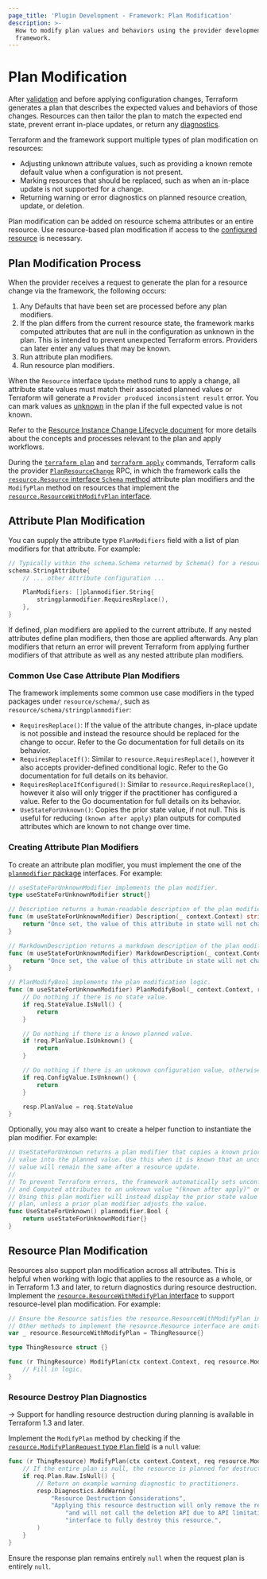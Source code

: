 ```yaml
---
page_title: 'Plugin Development - Framework: Plan Modification'
description: >-
  How to modify plan values and behaviors using the provider development
  framework.
---
```


# Plan Modification

After [validation](/terraform/plugin/framework/validation) and before applying configuration changes, Terraform generates a plan that describes the expected values and behaviors of those changes. Resources can then tailor the plan to match the expected end state, prevent errant in-place updates, or return any [diagnostics](/terraform/plugin/framework/diagnostics).

Terraform and the framework support multiple types of plan modification on resources:

- Adjusting unknown attribute values, such as providing a known remote default value when a configuration is not present.
- Marking resources that should be replaced, such as when an in-place update is not supported for a change.
- Returning warning or error diagnostics on planned resource creation, update, or deletion.

Plan modification can be added on resource schema attributes or an entire resource. Use resource-based plan modification if access to the [configured resource](/terraform/plugin/framework/resources/configure) is necessary.

## Plan Modification Process

When the provider receives a request to generate the plan for a resource change via the framework, the following occurs:

1. Any Defaults that have been set are processed before any plan modifiers.
1. If the plan differs from the current resource state, the framework marks computed attributes that are null in the configuration as unknown in the plan. This is intended to prevent unexpected Terraform errors. Providers can later enter any values that may be known.
1. Run attribute plan modifiers.
1. Run resource plan modifiers.

When the `Resource` interface `Update` method runs to apply a change, all attribute state values must match their associated planned values or Terraform will generate a `Provider produced inconsistent result` error. You can mark values as [unknown](/terraform/plugin/framework/types#unknown) in the plan if the full expected value is not known.

Refer to the [Resource Instance Change Lifecycle document](https://github.com/hashicorp/terraform/blob/main/docs/resource-instance-change-lifecycle.md) for more details about the concepts and processes relevant to the plan and apply workflows.

During the [`terraform plan`](/terraform/cli/commands/plan) and [`terraform apply`](/terraform/cli/commands/apply) commands, Terraform calls the provider [`PlanResourceChange`](/terraform/plugin/framework/internals/rpcs#planresourcechange-rpc) RPC, in which the framework calls the [`resource.Resource` interface `Schema` method](https://pkg.go.dev/github.com/hashicorp/terraform-plugin-framework/resource#Resource.Schema) attribute plan modifiers and the `ModifyPlan` method on resources that implement the [`resource.ResourceWithModifyPlan` interface](https://pkg.go.dev/github.com/hashicorp/terraform-plugin-framework/resource#ResourceWithModifyPlan).

## Attribute Plan Modification

You can supply the attribute type `PlanModifiers` field with a list of plan modifiers for that attribute. For example:

```go
// Typically within the schema.Schema returned by Schema() for a resource.
schema.StringAttribute{
    // ... other Attribute configuration ...

    PlanModifiers: []planmodifier.String{
        stringplanmodifier.RequiresReplace(),
    },
}
```

If defined, plan modifiers are applied to the current attribute. If any nested attributes define plan modifiers, then those are applied afterwards. Any plan modifiers that return an error will prevent Terraform from applying further modifiers of that attribute as well as any nested attribute plan modifiers.

### Common Use Case Attribute Plan Modifiers

The framework implements some common use case modifiers in the typed packages under `resource/schema/`, such as `resource/schema/stringplanmodifier`:

- `RequiresReplace()`: If the value of the attribute changes, in-place update is not possible and instead the resource should be replaced for the change to occur. Refer to the Go documentation for full details on its behavior.
- `RequiresReplaceIf()`: Similar to `resource.RequiresReplace()`, however it also accepts provider-defined conditional logic. Refer to the Go documentation for full details on its behavior.
- `RequiresReplaceIfConfigured()`: Similar to `resource.RequiresReplace()`, however it also will only trigger if the practitioner has configured a value. Refer to the Go documentation for full details on its behavior.
- `UseStateForUnknown()`: Copies the prior state value, if not null. This is useful for reducing `(known after apply)` plan outputs for computed attributes which are known to not change over time.

### Creating Attribute Plan Modifiers

To create an attribute plan modifier, you must implement the one of the [`planmodifier` package](https://pkg.go.dev/github.com/hashicorp/terraform-plugin-framework/resource/schema/planmodifier) interfaces. For example:

```go
// useStateForUnknownModifier implements the plan modifier.
type useStateForUnknownModifier struct{}

// Description returns a human-readable description of the plan modifier.
func (m useStateForUnknownModifier) Description(_ context.Context) string {
	return "Once set, the value of this attribute in state will not change."
}

// MarkdownDescription returns a markdown description of the plan modifier.
func (m useStateForUnknownModifier) MarkdownDescription(_ context.Context) string {
	return "Once set, the value of this attribute in state will not change."
}

// PlanModifyBool implements the plan modification logic.
func (m useStateForUnknownModifier) PlanModifyBool(_ context.Context, req planmodifier.BoolRequest, resp *planmodifier.BoolResponse) {
	// Do nothing if there is no state value.
	if req.StateValue.IsNull() {
		return
	}

	// Do nothing if there is a known planned value.
	if !req.PlanValue.IsUnknown() {
		return
	}

	// Do nothing if there is an unknown configuration value, otherwise interpolation gets messed up.
	if req.ConfigValue.IsUnknown() {
		return
	}

	resp.PlanValue = req.StateValue
}
```

Optionally, you may also want to create a helper function to instantiate the plan modifier. For example:

```go
// UseStateForUnknown returns a plan modifier that copies a known prior state
// value into the planned value. Use this when it is known that an unconfigured
// value will remain the same after a resource update.
//
// To prevent Terraform errors, the framework automatically sets unconfigured
// and Computed attributes to an unknown value "(known after apply)" on update.
// Using this plan modifier will instead display the prior state value in the
// plan, unless a prior plan modifier adjusts the value.
func UseStateForUnknown() planmodifier.Bool {
	return useStateForUnknownModifier{}
}
```

## Resource Plan Modification

Resources also support plan modification across all attributes. This is helpful when working with logic that applies to the resource as a whole, or in Terraform 1.3 and later, to return diagnostics during resource destruction. Implement the [`resource.ResourceWithModifyPlan` interface](https://pkg.go.dev/github.com/hashicorp/terraform-plugin-framework/resource#ResourceWithModifyPlan) to support resource-level plan modification. For example:

```go
// Ensure the Resource satisfies the resource.ResourceWithModifyPlan interface.
// Other methods to implement the resource.Resource interface are omitted for brevity
var _ resource.ResourceWithModifyPlan = ThingResource{}

type ThingResource struct {}

func (r ThingResource) ModifyPlan(ctx context.Context, req resource.ModifyPlanRequest, resp *resource.ModifyPlanResponse) {
    // Fill in logic.
}
```

### Resource Destroy Plan Diagnostics

-> Support for handling resource destruction during planning is available in Terraform 1.3 and later.

Implement the `ModifyPlan` method by checking if the [`resource.ModifyPlanRequest` type `Plan` field](https://pkg.go.dev/github.com/hashicorp/terraform-plugin-framework/resource#ModifyPlanRequest.Plan) is a `null` value:

```go
func (r ThingResource) ModifyPlan(ctx context.Context, req resource.ModifyPlanRequest, resp *resource.ModifyPlanResponse) {
    // If the entire plan is null, the resource is planned for destruction.
    if req.Plan.Raw.IsNull() {
        // Return an example warning diagnostic to practitioners.
        resp.Diagnostics.AddWarning(
            "Resource Destruction Considerations",
            "Applying this resource destruction will only remove the resource from the Terraform state "+
                "and will not call the deletion API due to API limitations. Manually use the web "+
                "interface to fully destroy this resource.",
        )
    }
}
```

Ensure the response plan remains entirely `null` when the request plan is entirely `null`.
